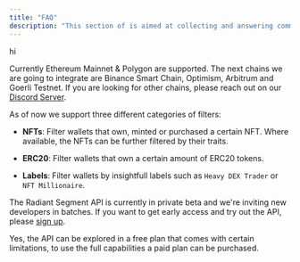 ```yaml
---
title: "FAQ"
description: "This section of is aimed at collecting and answering common questions that developers may have when working with the API."
---
```


hi

<Accordion title="Which blockchains are supported?">

Currently Ethereum Mainnet & Polygon are supported. The next chains we are going to integrate are Binance Smart Chain, Optimism, Arbitrum and Goerli Testnet. If you are looking for other chains, please reach out on our [Discord Server](https://discord.com/invite/AXZTaepWGb).

</Accordion>
<Accordion title="Which filters can be used?">

As of now we support three different categories of filters:

- **NFTs**: Filter wallets that own, minted or purchased a certain NFT. Where available, the NFTs can be further filtered by their traits.

- **ERC20**: Filter wallets that own a certain amount of ERC20 tokens.

- **Labels**: Filter wallets by insightfull labels such as `Heavy DEX Trader` or `NFT Millionaire`.

</Accordion>
<Accordion title="How do I signup for the API?">

The Radiant Segment API is currently in private beta and we're inviting new developers in batches. If you want to get early access and try out the API, please [sign up](https://92oi0iel400.typeform.com/to/CgF917Vg).

</Accordion>

<Accordion title="Is the API free to use?">

Yes, the API can be explored in a free plan that comes with certain limitations, to use the full capabilities a paid plan can be purchased.

</Accordion>
